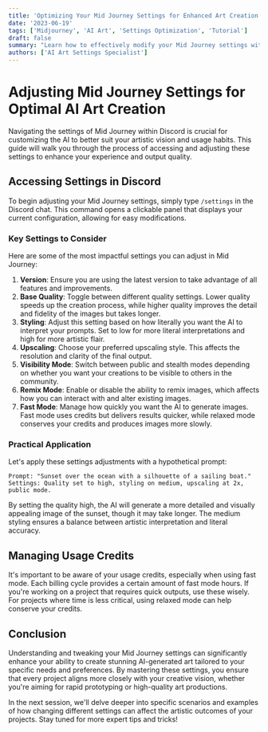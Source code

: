 ```yaml
---
title: 'Optimizing Your Mid Journey Settings for Enhanced Art Creation'
date: '2023-06-19'
tags: ['Midjourney', 'AI Art', 'Settings Optimization', 'Tutorial']
draft: false
summary: "Learn how to effectively modify your Mid Journey settings within Discord to tailor the AI's performance to your creative needs. This guide covers everything from adjusting image quality and style to managing usage credits."
authors: ['AI Art Settings Specialist']
---
```


# Adjusting Mid Journey Settings for Optimal AI Art Creation

Navigating the settings of Mid Journey within Discord is crucial for customizing the AI to better suit your artistic vision and usage habits. This guide will walk you through the process of accessing and adjusting these settings to enhance your experience and output quality.

## Accessing Settings in Discord

To begin adjusting your Mid Journey settings, simply type `/settings` in the Discord chat. This command opens a clickable panel that displays your current configuration, allowing for easy modifications.

### Key Settings to Consider

Here are some of the most impactful settings you can adjust in Mid Journey:

1. **Version**: Ensure you are using the latest version to take advantage of all features and improvements.
2. **Base Quality**: Toggle between different quality settings. Lower quality speeds up the creation process, while higher quality improves the detail and fidelity of the images but takes longer.
3. **Styling**: Adjust this setting based on how literally you want the AI to interpret your prompts. Set to low for more literal interpretations and high for more artistic flair.
4. **Upscaling**: Choose your preferred upscaling style. This affects the resolution and clarity of the final output.
5. **Visibility Mode**: Switch between public and stealth modes depending on whether you want your creations to be visible to others in the community.
6. **Remix Mode**: Enable or disable the ability to remix images, which affects how you can interact with and alter existing images.
7. **Fast Mode**: Manage how quickly you want the AI to generate images. Fast mode uses credits but delivers results quicker, while relaxed mode conserves your credits and produces images more slowly.

### Practical Application

Let's apply these settings adjustments with a hypothetical prompt:

```plaintext
Prompt: "Sunset over the ocean with a silhouette of a sailing boat."
Settings: Quality set to high, styling on medium, upscaling at 2x, public mode.
```

By setting the quality high, the AI will generate a more detailed and visually appealing image of the sunset, though it may take longer. The medium styling ensures a balance between artistic interpretation and literal accuracy.

## Managing Usage Credits

It's important to be aware of your usage credits, especially when using fast mode. Each billing cycle provides a certain amount of fast mode hours. If you're working on a project that requires quick outputs, use these wisely. For projects where time is less critical, using relaxed mode can help conserve your credits.

## Conclusion

Understanding and tweaking your Mid Journey settings can significantly enhance your ability to create stunning AI-generated art tailored to your specific needs and preferences. By mastering these settings, you ensure that every project aligns more closely with your creative vision, whether you're aiming for rapid prototyping or high-quality art productions.

In the next session, we'll delve deeper into specific scenarios and examples of how changing different settings can affect the artistic outcomes of your projects. Stay tuned for more expert tips and tricks!
